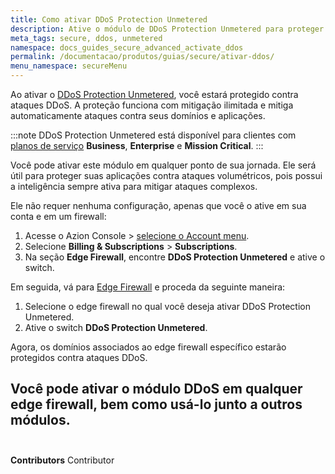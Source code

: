 ```yaml
---
title: Como ativar DDoS Protection Unmetered
description: Ative o módulo de DDoS Protection Unmetered para proteger suas aplicações contra ataques volumétricos.
meta_tags: secure, ddos, unmetered
namespace: docs_guides_secure_advanced_activate_ddos
permalink: /documentacao/produtos/guias/secure/ativar-ddos/
menu_namespace: secureMenu
---
```



Ao ativar o [DDoS Protection Unmetered](/pt-br/documentacao/produtos/edge-firewall/ddos-protection/), você estará protegido contra ataques DDoS. A proteção funciona com mitigação ilimitada e mitiga automaticamente ataques contra seus domínios e aplicações.

:::note
DDoS Protection Unmetered está disponível para clientes com [planos de serviço](https://www.azion.com/pt-br/precos/#planos) **Business**, **Enterprise** e **Mission Critical**.
:::

Você pode ativar este módulo em qualquer ponto de sua jornada. Ele será útil para proteger suas aplicações contra ataques volumétricos, pois possui a inteligência sempre ativa para mitigar ataques complexos.

Ele não requer nenhuma configuração, apenas que você o ative em sua conta e em um firewall:

1. Acesse o Azion Console > [selecione o Account menu](/pt-br/documentacao/produtos/guias/como-acessar-o-rtm/#gerenciar-a-conta).
2. Selecione **Billing & Subscriptions** > **Subscriptions**.
3. Na seção **Edge Firewall**, encontre **DDoS Protection Unmetered** e ative o switch.

Em seguida, vá para [Edge Firewall](/pt-br/documentacao/produtos/edge-firewall/) e proceda da seguinte maneira:

1. Selecione o edge firewall no qual você deseja ativar DDoS Protection Unmetered.
2. Ative o switch **DDoS Protection Unmetered**.

Agora, os domínios associados ao edge firewall específico estarão protegidos contra ataques DDoS.

Você pode ativar o módulo DDoS em qualquer edge firewall, bem como usá-lo junto a outros módulos.
<br /><br />
---

**Contributors** <ContributorList>Contributor</ContributorList>
